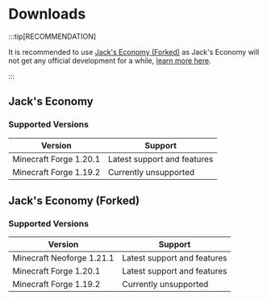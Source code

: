 
# Downloads

:::tip[RECOMMENDATION]

It is recommended to use [Jack's Economy (Forked)](#jacks-economy-forked) as Jack's Economy will not get any official development for a while, [learn more here](https://scsupercraft.github.io/jacks-economy/updates/end-of-development).

:::

## Jack's Economy

<CurseforgeLink link="https://www.curseforge.com/minecraft/mc-mods/flapjacks-economy/" />

### Supported Versions

| Version                | Support                     |
| ---------------------- | --------------------------- |
| Minecraft Forge 1.20.1 | Latest support and features |
| Minecraft Forge 1.19.2 | Currently unsupported       |

## Jack's Economy (Forked)

<CurseforgeLink link="https://www.curseforge.com/minecraft/mc-mods/flapjacks-economy-forked/" />
<ModrinthLink link="https://modrinth.com/mod/flapjacks-economy-forked/" />

### Supported Versions

| Version                   | Support                     |
| ------------------------- | --------------------------- |
| Minecraft Neoforge 1.21.1 | Latest support and features |
| Minecraft Forge 1.20.1    | Latest support and features |
| Minecraft Forge 1.19.2    | Currently unsupported       |
